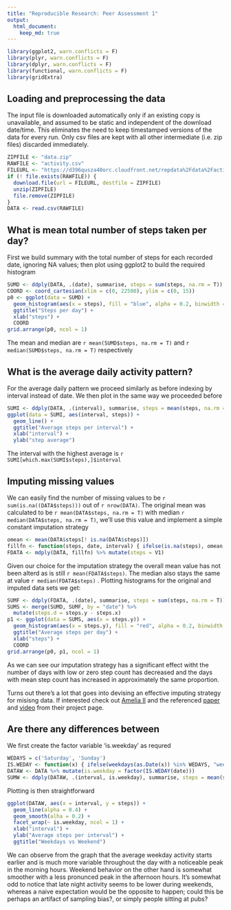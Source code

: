 ```yaml
---
title: "Reproducible Research: Peer Assessment 1"
output: 
  html_document:
    keep_md: true
---
```


```r
library(ggplot2, warn.conflicts = F)
library(plyr, warn.conflicts = F)
library(dplyr, warn.conflicts = F)
library(functional, warn.conflicts = F)
library(gridExtra)
```

## Loading and preprocessing the data
The input file is downloaded automatically only if an existing copy is unavailable, and assumed to be static and independent of the download date/time. This eliminates the need to keep timestamped versions of the data for every run. Only csv files are kept with all other intermediate (i.e. zip files) discarded immediately.
```r
ZIPFILE <- "data.zip"
RAWFILE <- "activity.csv"
FILEURL <- "https://d396qusza40orc.cloudfront.net/repdata%2Fdata%2Factivity.zip"
if (! file.exists(RAWFILE)) {
  download.file(url = FILEURL, destfile = ZIPFILE)
  unzip(ZIPFILE)
  file.remove(ZIPFILE)
}
DATA <- read.csv(RAWFILE)
```

## What is mean total number of steps taken per day?
First we build summary with the total number of steps for each recorded date, ignoring NA values; then plot using ggplot2 to build the required histogram
```r
SUMD <- ddply(DATA, .(date), summarise, steps = sum(steps, na.rm = T))
COORD <- coord_cartesian(xlim = c(0, 22500), ylim = c(0, 15))
p0 <- ggplot(data = SUMD) + 
  geom_histogram(aes(x = steps), fill = "blue", alpha = 0.2, binwidth = 500) +
  ggtitle("Steps per day") + 
  xlab("steps") +
  COORD
grid.arrange(p0, ncol = 1)
```

The mean and median are ```r mean(SUMD$steps, na.rm = T)``` and ```r median(SUMD$steps, na.rm = T)``` respectively

## What is the average daily activity pattern?
For the average daily pattern we proceed similarly as before indexing by interval instead of date. We then plot in the same way we proceeded before 
```r
SUMI <- ddply(DATA, .(interval), summarise, steps = mean(steps, na.rm = T))
ggplot(data = SUMI, aes(interval, steps)) + 
  geom_line() +
  ggtitle("Average steps per interval") +
  xlab("interval") +
  ylab("step average")
```

The interval with the highest average is ```r SUMI[which.max(SUMI$steps),]$interval```

## Imputing missing values

We can easily find the number of missing values to be ```r sum(is.na((DATA$steps)))``` out of ```r nrow(DATA)```. The original mean was calculated to be ```r mean(DATA$steps, na.rm = T)``` with median ```r median(DATA$steps, na.rm = T)```, we'll use this value and implement a simple constant imputation strategy

```r
omean <- mean(DATA$steps[! is.na(DATA$steps)])
fillfn <- function(steps, date, interval) { ifelse(is.na(steps), omean, steps) }
FDATA <- mdply(DATA, fillfn) %>% mutate(steps = V1)
```
 
Given our choice for the imputation strategy the overall mean value  has not been alterd as is still ```r mean(FDATA$steps)```. The median also stays the same at value ```r median(FDATA$steps)``` . Plotting histograms for the original and imputed data sets we get:

```r
SUMF <- ddply(FDATA, .(date), summarise, steps = sum(steps, na.rm = T))
SUMS <- merge(SUMD, SUMF, by = "date") %>% 
  mutate(steps.d = steps.y - steps.x)
p1 <- ggplot(data = SUMS, aes(x = steps.y)) +
  geom_histogram(aes(x = steps.y), fill = "red", alpha = 0.2, binwidth = 500) +
  ggtitle("Average steps per day") + 
  xlab("steps") +
  COORD
grid.arrange(p0, p1, ncol = 1)
```

As we can see our imputation strategy has a significant effect witht the number of days with low or zero step count has decreased and the days with mean step count has increased in approximately the same proportion.

Turns out there's a lot that goes into devising an effective imputing strategy for misisng data. If interested check out [Amelia II](http://gking.harvard.edu/amelia) and the referenced [paper](http://www.math.smith.edu/~nhorton/muchado.pdf) and [video](https://vimeo.com/18534025) from their project page.

## Are there any differences between 
We first create the factor variable 'is.weekday' as requred  

```r
WEDAYS = c('Saturday', 'Sunday')
IS.WEDAY <- function(x) { ifelse(weekdays(as.Date(x)) %in% WEDAYS, "weekend", "weekday") }
DATAW <- DATA %>% mutate(is.weekday = factor(IS.WEDAY(date)))
SUMW <- ddply(DATAW, .(interval, is.weekday), summarise, steps = mean(steps, na.rm = T))
```

Plotting is then straightforward  

```r
ggplot(DATAW, aes(x = interval, y = steps)) +
  geom_line(alpha = 0.4) +
  geom_smooth(alha = 0.2) +
  facet_wrap(~ is.weekday, ncol = 1) +
  xlab("interval") +
  ylab("Average steps per interval") +
  ggtitle("Weekdays vs Weekend")
```

We can observe from the graph that the average weekday activity starts earlier and is much more variable throughout the day with a noticeable peak in the morning hours. Weekend behavior on the other hand is somewhat smoother with a less pronunced peak in the afternoon hours. It's somewhat odd to notice that late night activity seems to be lower during weekends, whereas a naive expectation would be the opposite to happen; could this be perhaps an artifact of sampling bias?, or simply people sitting at pubs?